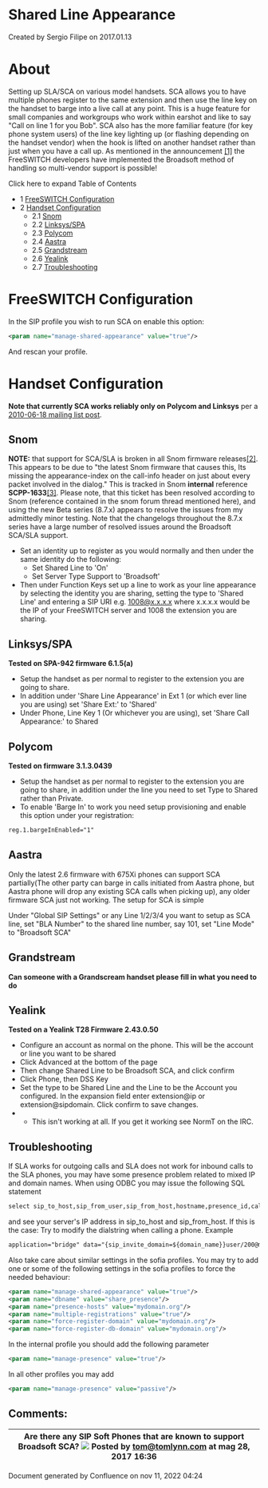 
# Shared Line Appearance 

 Created by  Sergio Filipe on 2017.01.13

# About

Setting up SLA/SCA on various model handsets. SCA allows you to have multiple phones register to the same extension and then use the line key on the handset to barge into a live call at any point. This is a huge feature for small companies and workgroups who work within earshot and like to say "Call on line 1 for you Bob". SCA also has the more familiar feature (for key phone system users) of the line key lighting up (or flashing depending on the handset vendor) when the hook is lifted on another handset rather than just when you have a call up. As mentioned in the announcement [\[1\]](http://www.freeswitch.org/node/227) the FreeSWITCH developers have implemented the Broadsoft method of handling so multi-vendor support is possible!

Click here to expand Table of Contents

* 1 [FreeSWITCH Configuration](#freeswitch-configuration)
* 2 [Handset Configuration](#handset-configuration)  
   * 2.1 [Snom](#-freeswitch--shared-line-appearance-)  
   * 2.2 [Linksys/SPA](#linksysspa)  
   * 2.3 [Polycom](#polycom)  
   * 2.4 [Aastra](#aastra)  
   * 2.5 [Grandstream](#grandstream)  
   * 2.6 [Yealink](#yealink)  
   * 2.7 [Troubleshooting](#troubleshooting)

# FreeSWITCH Configuration

In the SIP profile you wish to run SCA on enable this option:

```xml
<param name="manage-shared-appearance" value="true"/>
```

And rescan your profile.

# Handset Configuration

**Note that currently SCA works reliably only on Polycom and Linksys** per a [2010-06-18 mailing list post](http://lists.freeswitch.org/pipermail/freeswitch-users/2010-June/059382.html).

## Snom

**NOTE:** that support for SCA/SLA is broken in all Snom firmware releases[\[2\]](http://lists.freeswitch.org/pipermail/freeswitch-users/2010-June/059382.html). This appears to be due to "the latest Snom firmware that causes this, Its missing the appearance-index on the call-info header on just about every packet involved in the dialog." This is tracked in Snom **internal** reference **SCPP-1633**[\[3\]](http://forum.snom.com/index.php?showtopic=4585). Please note, that this ticket has been resolved according to Snom (reference contained in the snom forum thread mentioned here), and using the new Beta series (8.7.x) appears to resolve the issues from my admittedly minor testing. Note that the changelogs throughout the 8.7.x series have a large number of resolved issues around the Broadsoft SCA/SLA support.

* Set an identity up to register as you would normally and then under the same identity do the following:  
   * Set Shared Line to 'On'  
   * Set Server Type Support to 'Broadsoft'
* Then under Function Keys set up a line to work as your line appearance by selecting the identity you are sharing, setting the type to 'Shared Line' and entering a SIP URI e.g. 1008@x.x.x.x where x.x.x.x would be the IP of your FreeSWITCH server and 1008 the extension you are sharing.

## Linksys/SPA

**Tested on SPA-942 firmware 6.1.5(a)**

* Setup the handset as per normal to register to the extension you are going to share.
* In addition under 'Share Line Appearance' in Ext 1 (or which ever line you are using) set 'Share Ext:' to 'Shared'
* Under Phone, Line Key 1 (Or whichever you are using), set 'Share Call Appearance:' to Shared

## Polycom

**Tested on firmware 3.1.3.0439**

* Setup the handset as per normal to register to the extension you are going to share, in addition under the line you need to set Type to Shared rather than Private.
* To enable 'Barge In' to work you need setup provisioning and enable this option under your registration:

```xml
reg.1.bargeInEnabled="1"
```

## Aastra

Only the latest 2.6 firmware with 675Xi phones can support SCA partially(The other party can barge in calls initiated from Aastra phone, but Aastra phone will drop any existing SCA calls when picking up), any older firmware SCA just not working. The setup for SCA is simple

Under "Global SIP Settings" or any Line 1/2/3/4 you want to setup as SCA line, set "BLA Number" to the shared line number, say 101, set "Line Mode" to "Broadsoft SCA"

## Grandstream

**Can someone with a Grandscream handset please fill in what you need to do**

## Yealink

**Tested on a Yealink T28 Firmware 2.43.0.50**

* Configure an account as normal on the phone. This will be the account or line you want to be shared
* Click Advanced at the bottom of the page
* Then change Shared Line to be Broadsoft SCA, and click confirm
* Click Phone, then DSS Key
* Set the type to be Shared Line and the Line to be the Account you configured. In the expansion field enter extension@ip or extension@sipdomain. Click confirm to save changes.
* * This isn't working at all. If you get it working see NormT on the IRC.

## Troubleshooting

If SLA works for outgoing calls and SLA does not work for inbound calls to the SLA phones, you may have some presence problem related to mixed IP and domain names. When using ODBC you may issue the following SQL statement

```xml
select sip_to_host,sip_from_user,sip_from_host,hostname,presence_id,call_info from sip_dialogs;
```

and see your server's IP address in sip\_to\_host and sip\_from\_host. If this is the case: Try to modify the dialstring when calling a phone. Example

```xml
application="bridge" data="{sip_invite_domain=${domain_name}}user/200@mydomain.org"
```

Also take care about similar settings in the sofia profiles. You may try to add one or some of the following settings in the sofia profiles to force the needed behaviour:

```xml
<param name="manage-shared-appearance" value="true"/>
<param name="dbname" value="share_presence"/>
<param name="presence-hosts" value="mydomain.org"/>
<param name="multiple-registrations" value="true"/>
<param name="force-register-domain" value="mydomain.org"/>
<param name="force-register-db-domain" value="mydomain.org"/>
```

In the internal profile you should add the following parameter

```xml
<param name="manage-presence" value="true"/>
```

In all other profiles you may add

```xml
<param name="manage-presence" value="passive"/>
```

## Comments:

| Are there any SIP Soft Phones that are known to support Broadsoft SCA? ![](/images/icons/contenttypes/comment_16.png) Posted by tom@tomlynn.com at mag 28, 2017 16:36 |
| -------------------------------------------------------------------------------------------------------------------------------------------------------------------- |

Document generated by Confluence on nov 11, 2022 04:24
